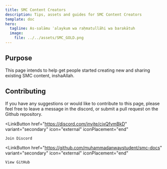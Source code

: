```yaml
---
title: SMC Content Creators
description: Tips, assets and guides for SMC Content Creators
template: doc
hero:
  tagline: As-salāmu ʿalaykum wa raḥmatullāhi wa barakātuh
  image:
    file: ../../assets/SMC_GOLD.png
---
```



## Purpose

This page intends to help get people started creating new and sharing existing SMC content, inshaAllah.

## Contributing

If you have any suggestions or would like to contribute to this page, please feel free to leave a message in the discord, or submit a pull request on the Github repository.

<LinkButton
	href="https://discord.com/invite/cjxQfvmBkD"
	variant="secondary"
	icon="external"
	iconPlacement="end"
>
	Join Discord
</LinkButton> <LinkButton
	href="https://github.com/muhammadanwaystudent/smc-docs"
	variant="secondary"
	icon="external"
	iconPlacement="end"
>
	View GitHub
</LinkButton>
